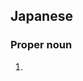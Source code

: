 ==Japanese==
{{ja-kanjitab|しば|やま|yomi=k}}

===Proper noun===
{{ja-pos|しばやま|proper}}

# {{surname|lang=ja|sort=しばやま}}